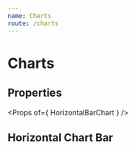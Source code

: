 ```yaml
---
name: Charts
route: /charts
---
```



# Charts

## Properties
<Props of={ HorizontalBarChart } />

## Horizontal Chart Bar
<Playground>
    <HorizontalBarChart 
        percent
        animation
        yToolTip='Equipamento: '
        xToolTip='Disponibilidade: '
        data={ 
           [
    [
        100,
        "NG 350"
    ],
    [
        100,
        "NG205"
    ],
    [
        100,
        "123123"
    ],
    [
        100,
        "NG208"
    ],
    [
        100,
        "APT631"
    ],
    [
        100,
        "NG206"
    ],
    [
        100,
        "CONNECT 2.2"
    ]
]
}
    />
</Playground>

